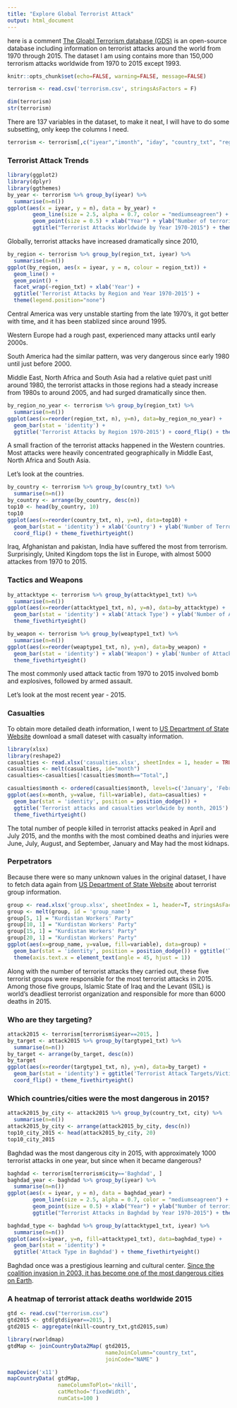 ---
title: "Explore Global Terrorist Attack"
output: html_document
---

here is a comment 
[The Gloabl Terrorism database (GDS)](http://start.umd.edu/gtd/) is an open-source database including information on terrorist attacks around the world from 1970 through 2015. The dataset I am using contains more than 150,000 terrorism attacks worldwide from 1970 to 2015 except 1993.  

```{r global_options, include=FALSE}
knitr::opts_chunk$set(echo=FALSE, warning=FALSE, message=FALSE)
```

```{r}
terrorism <- read.csv('terrorism.csv', stringsAsFactors = F)
```

```{r}
dim(terrorism)
str(terrorism)
```
 
There are 137 variables in the dataset, to make it neat, I will have to do some subsetting, only keep the columns I need.

```{r}
terrorism <- terrorism[,c("iyear","imonth", "iday", "country_txt", "region_txt", "provstate", "city", "latitude", "longitude", "attacktype1_txt", "targtype1_txt", "corp1", "target1", "natlty1_txt", "gname", "weaptype1_txt", "weapsubtype1_txt")]
```

### Terrorist Attack Trends

```{r}
library(ggplot2)
library(dplyr)
library(ggthemes)
by_year <- terrorism %>% group_by(iyear) %>% 
  summarise(n=n())
ggplot(aes(x = iyear, y = n), data = by_year) +
        geom_line(size = 2.5, alpha = 0.7, color = "mediumseagreen") +
        geom_point(size = 0.5) + xlab("Year") + ylab("Number of terrorist Attacks") +
        ggtitle("Terrorist Attacks Worldwide by Year 1970-2015") + theme_fivethirtyeight()
```

Globally, terrorist attacks have increased dramatically since 2010,

```{r}
by_region <- terrorism %>% group_by(region_txt, iyear) %>% 
  summarise(n=n())
ggplot(by_region, aes(x = iyear, y = n, colour = region_txt)) + 
  geom_line() +
  geom_point() +
  facet_wrap(~region_txt) + xlab('Year') +
  ggtitle('Terrorist Attacks by Region and Year 1970-2015') + 
  theme(legend.position="none")
```

Central America was very unstable starting from the late 1970's, it got better with time, and it has been stablized since around 1995. 

Western Europe had a rough past, experienced many attacks until early 2000s. 

South America had the similar pattern, was very dangerous since early 1980 until just before 2000. 

Middle East, North Africa and South Asia had a relative quiet past unitl around 1980, the terrorist attacks in those regions had a steady increase from 1980s to around 2005, and had surged dramatically since then.   

```{r}
by_region_no_year <- terrorism %>% group_by(region_txt) %>% 
  summarise(n=n())
ggplot(aes(x=reorder(region_txt, n), y=n), data=by_region_no_year) +
  geom_bar(stat = 'identity') +
  ggtitle('Terrorist Attacks by Region 1970-2015') + coord_flip() + theme_fivethirtyeight()
```

A small fraction of the terrorist attacks happened in the Western countries. Most attacks were heavily concentrated geographically in Middle East, North Africa and South Asia.

Let's look at the countries. 

```{r}
by_country <- terrorism %>% group_by(country_txt) %>% 
  summarise(n=n())
by_country <- arrange(by_country, desc(n))
top10 <- head(by_country, 10)
top10
ggplot(aes(x=reorder(country_txt, n), y=n), data=top10) + 
  geom_bar(stat = 'identity') + xlab('Country') + ylab('Number of Terrorist Attacks') + ggtitle('Countries with the most terrorist attacks, 1970-2015') +
  coord_flip() + theme_fivethirtyeight()
```

Iraq, Afghanistan and pakistan, India have suffered the most from terrorism. 
Surprisingly, United Kingdom tops the list in Europe, with almost 5000 attackes from 1970 to 2015. 

### Tactics and Weapons

```{r}
by_attacktype <- terrorism %>% group_by(attacktype1_txt) %>% 
  summarise(n=n())
ggplot(aes(x=reorder(attacktype1_txt, n), y=n), data=by_attacktype) + 
  geom_bar(stat = 'identity') + xlab('Attack Type') + ylab('Number of Attacks') + ggtitle('Terrorist Attack Tactics Wordwide, 1970-2015') + coord_flip() +
  theme_fivethirtyeight()
```

```{r}
by_weapon <- terrorism %>% group_by(weaptype1_txt) %>% 
  summarise(n=n())
ggplot(aes(x=reorder(weaptype1_txt, n), y=n), data=by_weapon) + 
  geom_bar(stat = 'identity') + xlab('Weapon') + ylab('Number of Attacks') + ggtitle('Terrorist Attack By Weapon Wordwide, 1970-2015') + coord_flip() +
  theme_fivethirtyeight()
```

The most commonly used attack tactic from 1970 to 2015 involved bomb and explosives, followed by armed assault. 

Let's look at the most recent year - 2015. 

### Casualties

To obtain more detailed death information, I went to [US Department of State Website](https://www.state.gov/j/ct/rls/crt/2015/257526.htm) download a small dateset with casualty information. 

```{r}
library(xlsx)
library(reshape2)
casualties <- read.xlsx('casualties.xlsx', sheetIndex = 1, header = TRUE, stringsAsFactors = F)
casualties <- melt(casualties, id="month")
casualties<-casualties[!casualties$month=="Total",]
```

```{r}
casualties$month <- ordered(casualties$month, levels=c('January', 'February', 'March', 'April', 'May', 'June', 'July', 'August', 'September', 'October', 'November', 'December'))
ggplot(aes(x=month, y=value, fill=variable), data=casualties) +
  geom_bar(stat = 'identity', position = position_dodge()) +
  ggtitle('Terrorist attacks and casualties worldwide by month, 2015') +
  theme_fivethirtyeight()
```

The total number of people killed in terrorist attacks peaked in April and July 2015, and the months with the most combined deaths and injuries were June, July, August, and September, January and May had the most kidnaps.

### Perpetrators

Because there were so many unknown values in the original dataset, I have to fetch data again from [US Department of State Website](https://www.state.gov/j/ct/rls/crt/2015/257526.htm) about terrorist group information.

```{r}
group <- read.xlsx('group.xlsx', sheetIndex = 1, header=T, stringsAsFactors=F)
group <- melt(group, id = 'group_name')
group[5, 1] = "Kurdistan Workers' Party"
group[10, 1] = "Kurdistan Workers' Party"
group[15, 1] = "Kurdistan Workers' Party"
group[20, 1] = "Kurdistan Workers' Party"
ggplot(aes(x=group_name, y=value, fill=variable), data=group) +
  geom_bar(stat = 'identity', position = position_dodge()) + ggtitle('Terrorist Groups with the most Attacks Wordwide, 2015') +
  theme(axis.text.x = element_text(angle = 45, hjust = 1))
```

Along with the number of terrorist attacks they carried out, these five terrorist groups were responsible for the most terrorist attacks in 2015. Among those five groups, Islamic State of Iraq and the Levant (ISIL) is world’s deadliest terrorist organization and responsible for more than 6000 deaths in 2015.

### Who are they targeting?

```{r}
attack2015 <- terrorism[terrorism$iyear==2015, ]
by_target <- attack2015 %>% group_by(targtype1_txt) %>% 
  summarise(n=n())
by_target <- arrange(by_target, desc(n))
by_target
ggplot(aes(x=reorder(targtype1_txt, n), y=n), data=by_target) +
  geom_bar(stat = 'identity') + ggtitle('Terrorist Attack Targets/Victims, 2015') +
  coord_flip() + theme_fivethirtyeight()
```

### Which countries/cities were the most dangerous in 2015?

```{r}
attack2015_by_city <- attack2015 %>% group_by(country_txt, city) %>% 
  summarise(n=n())
attack2015_by_city <- arrange(attack2015_by_city, desc(n))
top10_city_2015 <- head(attack2015_by_city, 20)
top10_city_2015
```

Baghdad was the most dangerous city in 2015, with approximately 1000 terrorist attacks in one year, but since when it became dangerous?

```{r}
baghdad <- terrorism[terrorism$city=='Baghdad', ]
baghdad_year <- baghdad %>% group_by(iyear) %>% 
  summarise(n=n())
ggplot(aes(x = iyear, y = n), data = baghdad_year) +
        geom_line(size = 2.5, alpha = 0.7, color = "mediumseagreen") +
        geom_point(size = 0.5) + xlab("Year") + ylab("Number of terrorist Attacks") +
        ggtitle("Terrorist Attacks in Baghdad by Year 1970-2015") + theme_fivethirtyeight()
```

```{r}
baghdad_type <- baghdad %>% group_by(attacktype1_txt, iyear) %>% 
  summarise(n=n())
ggplot(aes(x=iyear, y=n, fill=attacktype1_txt), data=baghdad_type) + 
  geom_bar(stat = 'identity') +
  ggtitle('Attack Type in Baghdad') + theme_fivethirtyeight()
```

Baghdad once was a prestigious learning and cultural center. [Since the coalition invasion in 2003, it has become one of the most dangerous cities on Earth](http://wikitravel.org/en/Baghdad).

### A heatmap of terrorist attack deaths worldwide 2015

```{r}
gtd <- read.csv("terrorism.csv")
gtd2015 <- gtd[gtd$iyear==2015, ]
gtd2015 <- aggregate(nkill~country_txt,gtd2015,sum)
```

```{r}
library(rworldmap)
gtdMap <- joinCountryData2Map( gtd2015, 
                               nameJoinColumn="country_txt", 
                               joinCode="NAME" )

mapDevice('x11')
mapCountryData( gtdMap, 
                nameColumnToPlot='nkill', 
                catMethod='fixedWidth', 
                numCats=100 )
```

